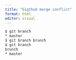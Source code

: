 ```yaml
---
title: "Gigthub merge conflict"
format: html
editor: visual
---
```


```sh
$ git branch
* master
$ git branch brunch
$ git branch
brunch
* master
```


